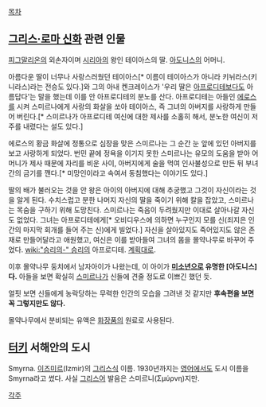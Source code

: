 [[목차]]
== [[그리스·로마 신화]] 관련 인물 ==
[[피그말리온]]의 외손자이며 [[시리아]]의 왕인 테이아스의 딸. [[아도니스]]의 어머니.

아름다운 딸이 너무나 사랑스러웠던 테이아스[* 이름이 테이아스가 아니라 키뉘라스(키니라스)라는 전승도 있다.]와 그의 아내 켄크레이스가 '우리 딸은 [[아프로디테]]보다도 아름답다'는 말을 했는데 이를 안 아프로디테의 분노를 산다. 아프로디테는 아들인 [[에로스]]를 시켜 스미르나에게 사랑의 화살을 쏘아 테이아스, 즉 그녀의 아버지를 사랑하게 만들어 버린다.[* 스미르나가 아프로디테 여신에 대한 제사를 소홀히 해서, 분노한 여신이 저주를 내렸다는 설도 있다.]

에로스의 황금 화살에 정통으로 심장을 맞은 스미르나는 그 순간 눈 앞에 있던 아버지를 보고 사랑하게 되었다. 번민 끝에 정욕을 이기지 못한 스미르나는 유모의 도움을 받아 어머니가 제사 때문에 자리를 비운 사이, 아버지에게 술을 먹여 인사불성으로 만든 뒤 부녀간의 금기를 깬다.[* 미망인이라고 속여서 동침했다는 이야기도 있다.]

딸의 배가 불러오는 것을 안 왕은 아이의 아버지에 대해 추궁했고 그것이 자신이라는 것을 알게 된다. 수치스럽고 분한 나머지 자신의 딸을 죽이기 위해 칼을 잡았고, 스미르나는 목숨을 구하기 위해 도망친다. 스미르나는 죽음이 두려웠지만 이대로 살아나갈 자신도 없었다. 그녀는 아프로디테에게[* 오비디우스에 의하면 누구인지 모를 신(죄지은 인간의 마지막 회개를 들어 주는 신)에게 빌었다.] 자신을 살아있지도 죽어있지도 않은 존재로 만들어달라고 애원했고, 여신은 이를 받아들여 그녀의 몸을 몰약나무로 바꾸어 주었다. [[wiki:"승리의-" 승리의]] 아프로디테. [[계획대로]].

이후 몰약나무 둥치에서 남자아이가 나왔는데, 이 아이가 '''[[미소년]]으로 유명한 [아도니스]다.''' 아들을 보면 확실히 [[스미르나]]가 신들에 견줄 정도로 이쁘긴 했던 듯.

얼핏 보면 신들에게 농락당하는 무력한 인간의 모습을 그려낸 것 같지만  '''후속편을 보면 꼭 그렇지만도 않다.'''

몰약나무에서 분비되는 유액은 [[화장품]]의 원료로 사용된다.

== [[터키]] 서해안의 도시 ==
Smyrna. [[이즈미르]](Izmir)의 [[그리스]]식 이름. 1930년까지는 [[영어]]에서도 도시 이름을 Smyrna라고 썼다. 사실 [[그리스어]] 발음은 스미르니(Σμύρνη)지만.

[[각주]]
